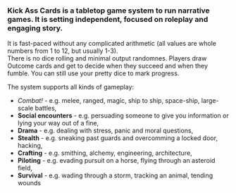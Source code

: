 ---
---

### Kick Ass Cards is a tabletop game system to run narrative games. It is setting independent, focused on roleplay and engaging story.

It is fast-paced without any complicated arithmetic (all values are whole numbers from 1 to 12, but usually 1-3).  
There is no dice rolling and minimal output randomnes. Players draw Outcome cards and get to decide when they succeed and when they fumble. You can still use your pretty dice to mark progress.

The system supports all kinds of gameplay:

-   _Combat!_ - e.g. melee, ranged, magic, ship to ship, space-ship, large-scale battles,
-   **Social encounters** - e.g. persuading someone to give you information or lying your way out of a fine,
-   **Drama** - e.g. dealing with stress, panic and moral questions,
-   **Stealth** - e.g. sneaking past guards and overcomming a locked door, hacking,
-   **Crafting** - e.g. smithing, alchemy, engineering, architecture,
-   **Piloting** - e.g. evading pursuit on a horse, flying through an asteroid field,
-   **Survival** - e.g. wading through a storm, tracking an animal, tending wounds
